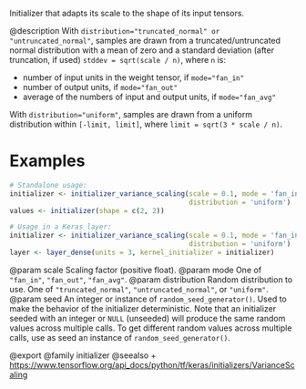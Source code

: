 Initializer that adapts its scale to the shape of its input tensors.

@description
With `distribution="truncated_normal" or "untruncated_normal"`, samples are
drawn from a truncated/untruncated normal distribution with a mean of zero
and a standard deviation (after truncation, if used) `stddev = sqrt(scale /
n)`, where `n` is:

- number of input units in the weight tensor, if `mode="fan_in"`
- number of output units, if `mode="fan_out"`
- average of the numbers of input and output units, if `mode="fan_avg"`

With `distribution="uniform"`, samples are drawn from a uniform distribution
within `[-limit, limit]`, where `limit = sqrt(3 * scale / n)`.

# Examples
```r
# Standalone usage:
initializer <- initializer_variance_scaling(scale = 0.1, mode = 'fan_in',
                                            distribution = 'uniform')
values <- initializer(shape = c(2, 2))
```

```r
# Usage in a Keras layer:
initializer <- initializer_variance_scaling(scale = 0.1, mode = 'fan_in',
                                            distribution = 'uniform')
layer <- layer_dense(units = 3, kernel_initializer = initializer)
```

@param scale Scaling factor (positive float).
@param mode One of `"fan_in"`, `"fan_out"`, `"fan_avg"`.
@param distribution Random distribution to use.
    One of `"truncated_normal"`, `"untruncated_normal"`, or `"uniform"`.
@param seed An integer or instance of
    `random_seed_generator()`.
    Used to make the behavior of the initializer
    deterministic. Note that an initializer seeded with an integer
    or `NULL` (unseeded) will produce the same random values
    across multiple calls. To get different random values
    across multiple calls, use as seed an instance
    of `random_seed_generator()`.

@export
@family initializer
@seealso
+ <https://www.tensorflow.org/api_docs/python/tf/keras/initializers/VarianceScaling>
